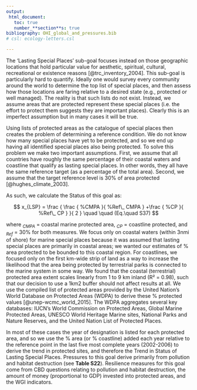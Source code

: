 ```yaml
---
output:
 html_document:
   toc: true
   number_**section**s: true
bibliography: OHI_global_and_pressures.bib
# csl: ecology-letters.csl

---
```


The ‘Lasting Special Places’ sub-goal focuses instead on those geographic locations that hold particular value for aesthetic, spiritual, cultural, recreational or existence reasons [@trc_inventory_2004]. This sub-goal is particularly hard to quantify. Ideally one would survey every community around the world to determine the top list of special places, and then assess how those locations are faring relative to a desired state (e.g., protected or well managed). The reality is that such lists do not exist. Instead, we assume areas that are protected represent these special places (i.e. the effort to protect them suggests they are important places). Clearly this is an imperfect assumption but in many cases it will be true.

Using lists of protected areas as the catalogue of special places then creates the problem of determining a reference condition. We do not know how many special places have yet to be protected, and so we end up having all identified special places also being protected. To solve this problem we make two important assumptions. First, we assume that all countries have roughly the same percentage of their coastal waters and coastline that qualify as lasting special places. In other words, they all have the same reference target (as a percentage of the total area). Second, we assume that the target reference level is 30% of area protected [@hughes_climate_2003].

As such, we calculate the Status of this goal as:

$$
x_{LSP} = \frac { \frac { %CMPA }{ %Ref\_ CMPA } +\frac { %CP }{ %Ref\_ CP }  }{ 2 } \quad \quad (Eq.\quad S37)
$$

where $_{CMPA}$ = coastal marine protected area, $_{CP}$ = coastline protected, and $_{Ref}$ = 30% for both measures. We focus only on coastal waters (within 3nmi of shore) for marine special places because it was assumed that lasting special places are primarily in coastal areas; we wanted our estimates of % area protected to be bounded to this coastal region. For coastlines, we focused only on the first km-wide strip of land as a way to increase the likelihood that the area being protected by terrestrial parks is connected to the marine system in some way. We found that the coastal (terrestrial) protected area extent scales linearly from 1 to 9 km inland (R² = 0.98), such that our decision to use a 1km2 buffer should not affect results at all. We use the compiled list of protected areas provided by the United Nation’s World Database on Protected Areas (WDPA) to derive these % protected values [@unep-wcmc_world_2015]. The WDPA aggregates several key databases: IUCN’s World Commission on Protected Areas, Global Marine Protected Areas, UNESCO World Heritage Marine sites, National Parks and Nature Reserves, and the United Nation List of Protected Places.

In most of these cases the year of designation is listed for each protected area, and so we use the % area (or % coastline) added each year relative to the reference point in the last five most complete years (2002-2006) to derive the trend in protected sites, and therefore the Trend in Status of Lasting Special Places. Pressures to this goal derive primarily from pollution and habitat destruction (see **Table S22**). Resilience measures for this goal come from CBD questions relating to pollution and habitat destruction, the amount of money (proportional to GDP) invested into protected areas, and the WGI indicators.
